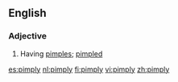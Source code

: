 ==English==

===Adjective===
{{en-adj|pimplier|pimpliest}}

# Having [[pimple]]s; [[pimpled]]

[[es:pimply]]
[[nl:pimply]]
[[fi:pimply]]
[[vi:pimply]]
[[zh:pimply]]